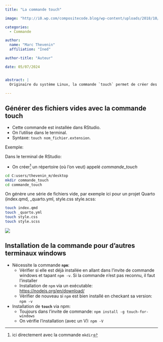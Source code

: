 ```yaml
---
title: "La commande touch"

image: "http://i0.wp.com/compositecode.blog/wp-content/uploads/2018/10/good-bash-logo.png?resize=863%2C364&ssl=1"

categories:
  - Commande

author: 
  name: "Marc Thevenin"
  affiliation: "Ined"

author-title: "Auteur"

date: 05/07/2024


abstract: | 
  Originaire du système Linux, la commande `touch` permet de créer des fichiers vides très rapidement à partir d'un terminal ou d'une invite de commandes. Cette commande est embarquée dans RStudio, mais doit être installée  si on souhaite l'utiliser dans l'invite de commande windows (ou powershell) 

---
```


## Générer des fichiers vides avec la commande touch

* Cette commande est installée dans RStudio.
* On l'utilise dans le terminal.
* Syntaxe: `touch nom_fichier.extension`.

Exemple:  

Dans le terminal de RStudio:   

* On créer^[ici directement avec la commande `mkdir`] un répertoire (où l'on veut)  appelé *commande_touch* 

```.bash
cd C:users/thevenin_m/desktop
mkdir commande_touch
cd commande_touch
```

On génère une série de fichiers vide, par exemple ici pour un projet Quarto (index.qmd, _quarto.yml, style.css style.scss: 

```.bash
touch index.qmd
touch _quarto.yml
touch style.css 
touch style.scss
```


::: {.center}
::: {.box_img}
![](img/video1.gif)
:::
:::



## Installation de la commande pour d'autres terminaux windows

* Nécessite la commande **`npm`**:
  * Vérifier si elle est déjà installée en allant dans l'invite de commande windows et tapant `npm -v`. Si la commande n'est pas reconnu, il faut l'installer
  * Installation de `npm` via un exécutable: <https://nodejs.org/en/download/>
  * Vérifier de nouveau si `npm` est bien installé en checkant sa version: `npm -v`
  

* Installation de **`touch`** via npm:
  * Toujours dans l'invite de commande: `npm install -g touch-for-windows`
  * On vérifie l'installation (avec un V): `npm -V`
  
  
  


